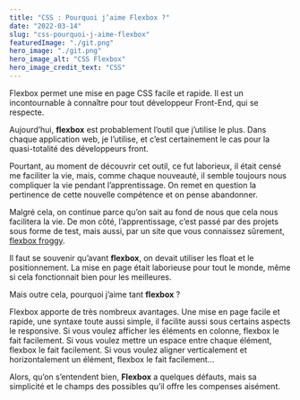 ```yaml
---
title: "CSS : Pourquoi j’aime Flexbox ?"
date: "2022-03-14"
slug: "css-pourquoi-j-aime-flexbox"
featuredImage: "./git.png"
hero_image: "./git.png"
hero_image_alt: "CSS Flexbox"
hero_image_credit_text: "CSS"
---
```


Flexbox permet une mise en page CSS facile et rapide. Il est un incontournable à connaître pour tout développeur Front-End, qui se respecte.

Aujourd’hui, **flexbox** est probablement l’outil que j’utilise le plus. Dans chaque application web, je l’utilise, et c’est certainement le cas pour la quasi-totalité des développeurs front.

Pourtant, au moment de découvrir cet outil, ce fut laborieux, il était censé me faciliter la vie, mais, comme chaque nouveauté, il semble toujours nous compliquer la vie pendant l’apprentissage. On remet en question la pertinence de cette nouvelle compétence et on pense abandonner.

Malgré cela, on continue parce qu’on sait au fond de nous que cela nous facilitera la vie. De mon côté, l’apprentissage, c’est passé par des projets sous forme de test, mais aussi, par un site que vous connaissez sûrement, [flexbox froggy](https://flexboxfroggy.com/#fr).

Il faut se souvenir qu’avant **flexbox**, on devait utiliser les float et le positionnement. La mise en page était laborieuse pour tout le monde, même si cela fonctionnait bien pour les meilleures.

Mais outre cela, pourquoi j’aime tant **flexbox** ?

Flexbox apporte de très nombreux avantages. Une mise en page facile et rapide, une syntaxe toute aussi simple, il facilite aussi sous certains aspects le responsive. Si vous voulez afficher les éléments en colonne, flexbox le fait facilement. Si vous voulez mettre un espace entre chaque élément, flexbox le fait facilement. Si vous voulez aligner verticalement et horizontalement un élément, flexbox le fait facilement…

Alors, qu’on s’entendent bien, **Flexbox** a quelques défauts, mais sa simplicité et le champs des possibles qu’il offre les compenses aisément.

